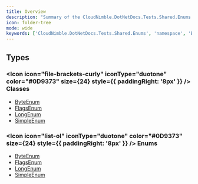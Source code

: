 ```yaml
---
title: Overview
description: "Summary of the CloudNimble.DotNetDocs.Tests.Shared.Enums Namespace"
icon: folder-tree
mode: wide
keywords: ['CloudNimble.DotNetDocs.Tests.Shared.Enums', 'namespace', 'ByteEnum', 'FlagsEnum', 'LongEnum', 'SimpleEnum']
---
```


## Types

### <Icon icon="file-brackets-curly" iconType="duotone" color="#0D9373" size={24} style={{ paddingRight: '8px' }} /> Classes

- [ByteEnum](ByteEnum.mdx)
- [FlagsEnum](FlagsEnum.mdx)
- [LongEnum](LongEnum.mdx)
- [SimpleEnum](SimpleEnum.mdx)

### <Icon icon="list-ol" iconType="duotone" color="#0D9373" size={24} style={{ paddingRight: '8px' }} /> Enums

- [ByteEnum](ByteEnum.mdx)
- [FlagsEnum](FlagsEnum.mdx)
- [LongEnum](LongEnum.mdx)
- [SimpleEnum](SimpleEnum.mdx)

